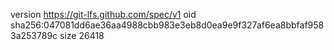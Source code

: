 version https://git-lfs.github.com/spec/v1
oid sha256:047081dd6ae36aa4988cbb983e3eb8d0ea9e9f327af6ea8bbfaf9583a253789c
size 26418
